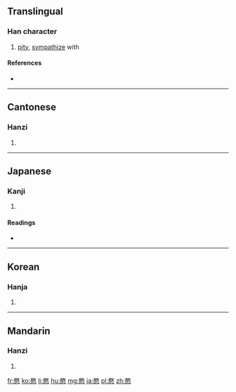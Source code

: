 ==Translingual==

===Han character===
{{Han char|rn=61|rad=心|as=09|sn=13|four=7833<sub>4</sub>|canj=口大心 (RKP)|ids=⿱[[敃]][[心]]}}

# [[pity]], [[sympathize]] with

====References====
* {{Han ref|kx=0394.190|dkj=10919|dj=0730.260|hdz=42325.070|uh=610D|ud=24845|bh=B75D|bd=46941}}

----

==Cantonese==

===Hanzi===
{{yue-hanzi|jyut=[[man5]]|y=man5}}

# {{defn|lang=yue|sort=心09}}

----

==Japanese==

===Kanji===
{{ja-kanji|grade=|rs=心09}}

# {{defn|lang=ja|sort=心09}}

====Readings====
* {{ja-readings|on=[[びん]] (bin), [[みん]] (min)|kun=[[あわれむ]] (awaremu)}}

----

==Korean==

===Hanja===
{{ko-hanja|hangeul=민|eumhun=|rv=min|mr=min|y=min}}

# {{defn|lang=ko|sort=心09}}

----

==Mandarin==

===Hanzi===
{{cmn-hanzi|pin=[[mǐn]] ([[min3]])|wg=min<sup>3</sup>}}

# {{defn|lang=cmn|sort=心09}}

[[fr:愍]]
[[ko:愍]]
[[li:愍]]
[[hu:愍]]
[[mg:愍]]
[[ja:愍]]
[[pl:愍]]
[[zh:愍]]